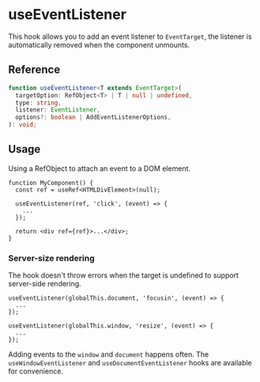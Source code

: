 
<Meta title="hooks/useEventListener" />

# useEventListener

This hook allows you to add an event listener to `EventTarget`, the listener is automatically
removed when the component unmounts.

## Reference

```ts
function useEventListener<T extends EventTarget>(
  targetOption: RefObject<T> | T | null | undefined,
  type: string,
  listener: EventListener,
  options?: boolean | AddEventListenerOptions,
): void;
```

## Usage

Using a RefObject to attach an event to a DOM element.

```tsx
function MyComponent() {
  const ref = useRef<HTMLDivElement>(null);

  useEventListener(ref, 'click', (event) => {
    ...
  });

  return <div ref={ref}>...</div>;
}
```

### Server-size rendering

The hook doesn't throw errors when the target is undefined to support server-side rendering.

```tsx
useEventListener(globalThis.document, 'focusin', (event) => {
  ...
});
```

```tsx
useEventListener(globalThis.window, 'resize', (event) => {
  ...
});
```

Adding events to the `window` and `document` happens often. The `useWindowEventListener` and
`useDocumentEventListener` hooks are available for convenience.
